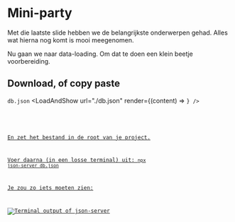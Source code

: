 

# Mini-party

Met die laatste slide hebben we de belangrijkste onderwerpen gehad. Alles wat hierna nog
komt is mooi meegenomen.

Nu gaan we naar data-loading. Om dat te doen een klein beetje voorbereiding.

## Download, of copy paste

`db.json` <LoadAndShow url="./db.json" render={(content) => <Code code={content} />} />

<a href="./db.json" download="db.json" target="_blank" children="Download" />

En zet het bestand in de root van je project.

Voer daarna (in een losse terminal) uit: <code className="cmd">npx json-server db.json</code>

Je zou zo iets moeten zien:

<img
  className="contrast-200 rounded-xl"
  src="json-server.jpg"
  alt="Terminal output of json-server"
/>
